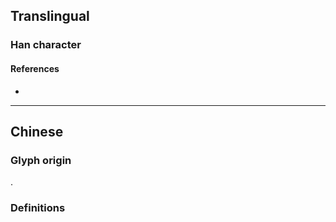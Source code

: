 {{also|疊}}
{{character info}}
==Translingual==
{{Han simplified forms|疊|畳|叠}}

===Han character===
{{Han char|rn=29|rad=又|as=11|sn=13|four=|canj=EEEM|ids=⿱叒冝}}

====References====
* {{Han ref|kx=0166.461|dkj=03204|dj=0378.350|hdz=10401.070|uh=53E0|ud=21472}}

----

==Chinese==

===Glyph origin===
{{Han simp|疊|f=畾|t=叒}}.

===Definitions===
{{zh-see|疊}}